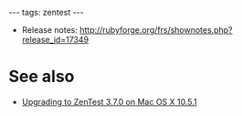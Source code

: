 ---
tags: zentest
---
* Release notes: http://rubyforge.org/frs/shownotes.php?release_id=17349

= See also =

* [[Upgrading to ZenTest 3.7.0 on Mac OS X 10.5.1]]
